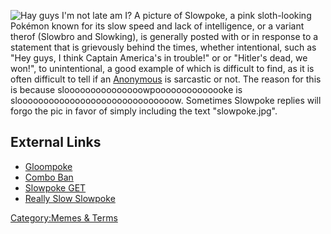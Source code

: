 [[Image:Slowpoke.png|thumb|right|Hay guys I'm not late am I?]]
A picture of Slowpoke, a pink sloth-looking Pokémon known for its slow speed and lack of intelligence, or a variant therof (Slowbro and Slowking), is generally posted with or in response to a statement that is grievously behind the times, whether intentional, such as "Hey guys, I think Captain America's in trouble!" or or "Hitler's dead, we won!", to unintentional, a good example of which is difficult to find, as it is often difficult to tell if an [[Anonymous]] is sarcastic or not. The reason for this is because slooooooooooooooowpoooooooooooooke is sloooooooooooooooooooooooooooooow. Sometimes Slowpoke replies will forgo the pic in favor of simply including the text "slowpoke.jpg".

== External Links ==
* [http://4chanarchive.org/brchive/23822411/gloompoke/ Gloompoke]
* [http://4chanarchive.org/brchive/25142060/slowpoke+combo+ban/ Combo Ban]
* [http://4chanarchive.org/brchive/26000001/26000001+slowpoke+get/ Slowpoke GET]
* [http://4chanarchive.org/brchive/26270579/really+slow+slowpoke/ Really Slow Slowpoke]


[[Category:Memes & Terms]]